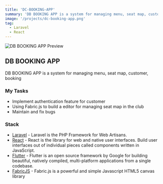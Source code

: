 ```yaml
---
title: 'DC-BOOKING-APP'
summary: 'DB BOOKING APP is a system for managing menu, seat map, customer, booking'
image: '/projects/dc-booking-app.png'
tag:
  - Laravel
  - React
---
```


![DB BOOKING APP Preview](/projects/dc-booking-app.png)

## DB BOOKING APP

DB BOOKING APP is a system for managing menu, seat map, customer, booking

### My Tasks

- Implement authentication feature for customer
- Using Fabric.js to build a editor for managing seat map in the club
- Maintain and fix bugs

### Stack

- [Laravel](https://laravel.com/) - Laravel is the PHP Framework for Web Artisans.
- [React](https://react.dev/) - React is the library for web and native user interfaces. Build user interfaces out of individual pieces called components written in JavaScript.
- [Flutter](https://flutter.dev/) - Flutter is an open source framework by Google for building beautiful, natively compiled, multi-platform applications from a single codebase.
- [FabricJS](http://fabricjs.com/) - Fabric.js is a powerful and simple Javascript HTML5 canvas library
